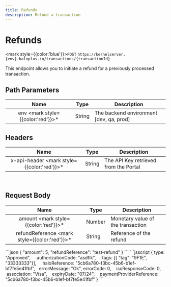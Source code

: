 ```yaml
---
title: Refunds
description: Refund a transaction
---
```


# Refunds

<mark style={{color:'blue'}}>`POST`</mark> `https://kernelserver.{env}.haloplus.io/transactions/{transactionId}`

This endpoint allows you to initiate a refund for a previously processed transaction.

## Path Parameters

|                 **Name**                  | **Type** | **Description**                         |
|:-----------------------------------------:|----------|-----------------------------------------|
| env <mark style={{color:'red'}}>\*</mark> | String   | The backend environment [dev, qa, prod] |

## Headers


|                              **Name**              | **Type** | **Description**                       |
|:--------------------------------------------------:|----------|---------------------------------------|
 | x-api-header <mark style={{color:'red'}}>\*</mark> | String   | The API Key retrieved from the Portal |
<br/>

## Request Body

|                        **Name**                       | **Type** | **Description**                   |
|:-----------------------------------------------------:|----------|-----------------------------------|
|     amount <mark style={{color:'red'}}>\*</mark>      | Number   | Monetary value of the transaction |
| refundReference <mark style={{color:'red'}}>\*</mark> | String   | Reference of the refund           |

<Tabs>
    <TabItem value="request:200" label="Request">
```json
{ 
    "amount": 5,
    "refundReference": "test-refund" 
}
```
    </TabItem>
    <TabItem value="response:200" label="200: OK Status of the transaction">
```jsscript
{
    type: "Approved",
    authorizationCode: "asdflk",
    tags: [{ "tag": "9F1E", "33333333"}],
    haloReference: "5cb6a780-f3bc-45b6-b1ef-bf7fe5e41fbf",  
    errorMessage: "Ok",
    errorCode: 0,
    isoResponseCode: 0,
    association: "Visa",
    expiryDate: "07/24",
    paymentProviderReference: "5cb6a780-f3bc-45b6-b1ef-bf7fe5e41fbf"
}
```
    </TabItem>
</Tabs>
